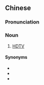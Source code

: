 {{also|高清晰度电视}}
==Chinese==
{{zh-forms|s=高清晰度电视|type=132}}

===Pronunciation===
{{zh-pron
|m=gāo qīngxīdù diànshì
|cat=n
}}

===Noun===
{{zh-noun}}

# [[HDTV]]

====Synonyms====
* {{zh-l|高清電視}}
* {{zh-l|高解像電視}}
* {{zh-l|高畫質電視}}
